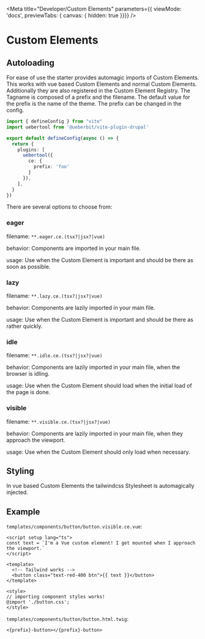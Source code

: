 
<Meta title="Developer/Custom Elements"
  parameters={{ viewMode: 'docs', previewTabs: { canvas: { hidden: true }}}}
/>

# Custom Elements

## Autoloading

For ease of use the starter provides automagic imports of Custom Elements. This works with vue based Custom Elements and normal Custom Elements. Additionally they are also registered in the Custom Element Registry.
The Tagname is composed of a prefix and the filename. The default value for the prefix is the name of the
theme. The prefix can be changed in the config.
```ts
import { defineConfig } from "vite"
import uebertool from '@ueberbit/vite-plugin-drupal'

export default defineConfig(async () => {
  return {
    plugins: [
      uebertool({
        ce: {
          prefix: 'foo'
        }
      }),
    ],
  }
})
```

There are several options to choose from:

### eager
filename: `**.eager.ce.(tsx?|jsx?|vue)`

behavior: Components are imported in your main file.

usage: Use when the Custom Element is important and should be there as soon as possible.


### lazy
filename: `**.lazy.ce.(tsx?|jsx?|vue)`

behavior: Components are lazily imported in your main file.

usage: Use when the Custom Element is important and should be there as rather quickly.


### idle
filename: `**.idle.ce.(tsx?|jsx?|vue)`

behavior: Components are lazily imported in your main file, when the browser is idling.

usage: Use when the Custom Element should load when the initial load of the page is done.


### visible
filename: `**.visible.ce.(tsx?|jsx?|vue)`

behavior: Components are lazily imported in your main file, when they approach the viewport.

usage: Use when the Custom Element should only load when necessary.

## Styling
In vue based Custom Elements the tailwindcss Stylesheet is automagically injected.


## Example

`templates/components/button/button.visible.ce.vue`:
```vue
<script setup lang="ts">
const text = `I'm a Vue custom element! I get mounted when I approach the viewport.`
</script>

<template>
  <!-- Tailwind works -->
  <button class="text-red-400 btn">{{ text }}</button>
</template>

<style>
// importing component styles works!
@import './button.css';
</style>

```

`templates/components/button/button.html.twig`:
```twig
<{prefix}-button></{prefix}-button>
```
